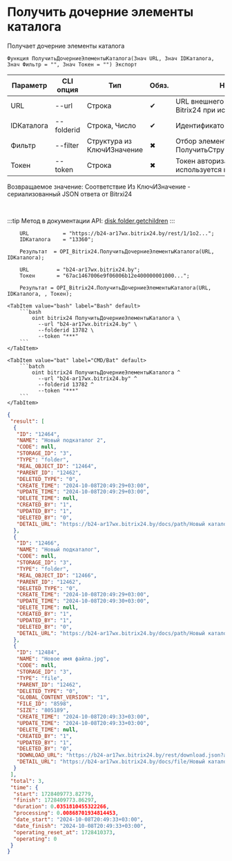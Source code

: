 ﻿---
sidebar_position: 7
---


# Получить дочерние элементы каталога
 Получает дочерние элементы каталога



`Функция ПолучитьДочерниеЭлементыКаталога(Знач URL, Знач IDКаталога, Знач Фильтр = "", Знач Токен = "") Экспорт`

  | Параметр | CLI опция | Тип | Обяз. | Назначение |
  |-|-|-|-|-|
  | URL | --url | Строка | &#x2714; | URL внешнего вебхука или адрес Bitrix24 при использовании токена |
  | IDКаталога | --folderid | Строка, Число | &#x2714; | Идентификатор каталога |
  | Фильтр | --filter | Структура из КлючИЗначение | &#x2716; | Отбор элементов (См. ПолучитьСтруктуруФильтраКаталога) |
  | Токен | --token | Строка | &#x2716; | Токен авторизации, если используется не вебхук |

  
  Возвращаемое значение:   Соответствие Из КлючИЗначение - сериализованный JSON ответа от Bitrxi24

<br/>

:::tip
Метод в документации API: [disk.folder.getchildren](https://dev.1c-bitrix.ru/rest_help/disk/folder/disk_folder_getchildren.php)
:::
<br/>


```bsl title="Пример использования для 1С:Предприятие/OneScript"
    URL           = "https://b24-ar17wx.bitrix24.by/rest/1/1o2...";
    IDКаталога    = "13360";

    Результат  = OPI_Bitrix24.ПолучитьДочерниеЭлементыКаталога(URL, IDКаталога);

    URL         = "b24-ar17wx.bitrix24.by";
    Токен       = "67ac1467006e9f06006b12e400000001000...";

    Результат = OPI_Bitrix24.ПолучитьДочерниеЭлементыКаталога(URL, IDКаталога, , Токен);
```
    

 <Tabs>
  
    <TabItem value="bash" label="Bash" default>
        ```bash
            oint bitrix24 ПолучитьДочерниеЭлементыКаталога \
              --url "b24-ar17wx.bitrix24.by" \
              --folderid 13782 \
              --token "***"
        ```
    </TabItem>
  
    <TabItem value="bat" label="CMD/Bat" default>
        ```batch
            oint bitrix24 ПолучитьДочерниеЭлементыКаталога ^
              --url "b24-ar17wx.bitrix24.by" ^
              --folderid 13782 ^
              --token "***"
        ```
    </TabItem>
</Tabs>


```json title="Результат"
{
 "result": [
  {
   "ID": "12464",
   "NAME": "Новый подкаталог 2",
   "CODE": null,
   "STORAGE_ID": "3",
   "TYPE": "folder",
   "REAL_OBJECT_ID": "12464",
   "PARENT_ID": "12462",
   "DELETED_TYPE": "0",
   "CREATE_TIME": "2024-10-08T20:49:29+03:00",
   "UPDATE_TIME": "2024-10-08T20:49:29+03:00",
   "DELETE_TIME": null,
   "CREATED_BY": "1",
   "UPDATED_BY": "1",
   "DELETED_BY": "0",
   "DETAIL_URL": "https://b24-ar17wx.bitrix24.by/docs/path/Новый каталог/Новый подкаталог 2"
  },
  {
   "ID": "12466",
   "NAME": "Новый подкаталог",
   "CODE": null,
   "STORAGE_ID": "3",
   "TYPE": "folder",
   "REAL_OBJECT_ID": "12466",
   "PARENT_ID": "12462",
   "DELETED_TYPE": "0",
   "CREATE_TIME": "2024-10-08T20:49:29+03:00",
   "UPDATE_TIME": "2024-10-08T20:49:30+03:00",
   "DELETE_TIME": null,
   "CREATED_BY": "1",
   "UPDATED_BY": "1",
   "DELETED_BY": "0",
   "DETAIL_URL": "https://b24-ar17wx.bitrix24.by/docs/path/Новый каталог/Новый подкаталог"
  },
  {
   "ID": "12484",
   "NAME": "Новое имя файла.jpg",
   "CODE": null,
   "STORAGE_ID": "3",
   "TYPE": "file",
   "PARENT_ID": "12462",
   "DELETED_TYPE": "0",
   "GLOBAL_CONTENT_VERSION": "1",
   "FILE_ID": "8598",
   "SIZE": "805189",
   "CREATE_TIME": "2024-10-08T20:49:33+03:00",
   "UPDATE_TIME": "2024-10-08T20:49:33+03:00",
   "DELETE_TIME": null,
   "CREATED_BY": "1",
   "UPDATED_BY": "1",
   "DELETED_BY": "0",
   "DOWNLOAD_URL": "https://b24-ar17wx.bitrix24.by/rest/download.json?auth=717e0567006e9f06006b12e400000001000007c2ebc8f80264531d4fc09a27052a7fe2&token=disk%7CaWQ9MTI0ODQmXz13ZmZYeEVGUlYxMGZ3ZkFiRGRkNzMwaVdxemJZblVnYQ%3D%3D%7CImRvd25sb2FkfGRpc2t8YVdROU1USTBPRFFtWHoxM1ptWlllRVZHVWxZeE1HWjNaa0ZpUkdSa056TXdhVmR4ZW1KWmJsVm5ZUT09fDcxN2UwNTY3MDA2ZTlmMDYwMDZiMTJlNDAwMDAwMDAxMDAwMDA3YzJlYmM4ZjgwMjY0NTMxZDRmYzA5YTI3MDUyYTdmZTIi.B3XddP%2FBGE1sSooNNYv4OIYxMWO96RY5ZDzpO%2BF1FDw%3D",
   "DETAIL_URL": "https://b24-ar17wx.bitrix24.by/docs/file/Новый каталог/Новое имя файла.jpg"
  }
 ],
 "total": 3,
 "time": {
  "start": 1728409773.82779,
  "finish": 1728409773.86297,
  "duration": 0.0351810455322266,
  "processing": 0.00868701934814453,
  "date_start": "2024-10-08T20:49:33+03:00",
  "date_finish": "2024-10-08T20:49:33+03:00",
  "operating_reset_at": 1728410373,
  "operating": 0
 }
}
```
